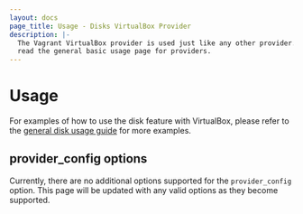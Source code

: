 ```yaml
---
layout: docs
page_title: Usage - Disks VirtualBox Provider
description: |-
  The Vagrant VirtualBox provider is used just like any other provider. Please
  read the general basic usage page for providers.
---
```


# Usage

For examples of how to use the disk feature with VirtualBox, please refer to the
[general disk usage guide](/vagrant/docs/disks/usage) for more examples.

## provider_config options

Currently, there are no additional options supported for the `provider_config` option.
This page will be updated with any valid options as they become supported.

